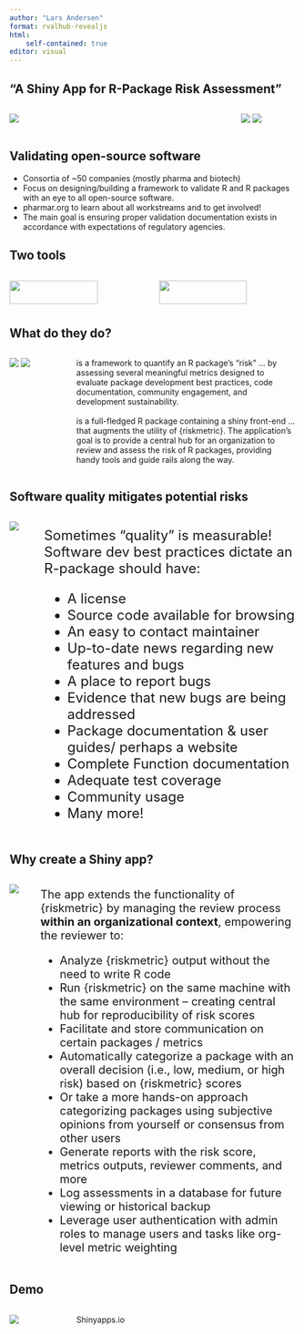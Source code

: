 ```yaml
---
author: "Lars Andersen"
format: rvalhub-revealjs
html:
    self-contained: true
editor: visual
---
```


## "A Shiny App for R-Package Risk Assessment"

::: columns
::: {.column width="80%"}
![](images/title_app_page.png)
:::

::: {.column width="20%"}
![](images/riskassessment_logo.png)
![](images/pharmaverse_logo.png)
:::
:::

## Validating open-source software

-   Consortia of ~50 companies (mostly pharma and biotech)
-   Focus on designing/building a framework to validate R and R packages with an eye to all open-source software.
-   pharmar.org to learn about all workstreams and to get involved!
-   The main goal is ensuring proper validation documentation exists in accordance with expectations of regulatory agencies.

## Two tools

::: columns
::: {.column width="50%"}
![](images/riskmetric_logo_large.png){width=80% height=80%}
Quantify risk programmatically
:::

::: {.column width="50%"}
![](images/riskassessment_logo_large.png){width=80% height=80%}
Interactive app for an organization
:::
:::

## What do they do?

::: columns
::: {.column width="20%"}
![](images/riskmetric_logo.png)
![](images/riskassessment_logo.png)
:::

::: {.column width="80%"}
is a framework to quantify an R package’s “risk”
… by assessing several meaningful metrics designed to evaluate package development best practices, code documentation, community engagement, and development sustainability. <br><br>
is a full-fledged R package containing a shiny front-end
… that augments the utility of {riskmetric}. The application's goal is to provide a central hub for an organization to review and assess the risk of R packages, providing handy tools and guide rails along the way. 

:::
:::

## Software quality mitigates potential risks

::: columns
::: {.column width="20%"}
![](images/riskmetric_logo.png)
:::

::: {.column width="80%" .quarto-subcolumn style="font-size: 24px;"} 
Sometimes “quality” is measurable! Software dev best practices dictate an R-package should have:<br>

-   A license
-   Source code available for browsing
-   An easy to contact maintainer
-   Up-to-date news regarding new features and bugs
-   A place to report bugs
-   Evidence that new bugs are being addressed
-   Package documentation & user guides/ perhaps a website
-   Complete Function documentation
-   Adequate test coverage
-   Community usage
-   Many more!

:::
:::

## Why create a Shiny app?

::: columns
::: {.column width="20%"}
![](images/riskassessment_logo.png)
:::

::: {.column width="80%" .quarto-subcolumn style="font-size: 20px;"}
The app extends the functionality of {riskmetric} by managing the review process <b>within an organizational context</b>, empowering the reviewer to:
<br>

-   Analyze {riskmetric} output without the need to write R code
-   Run {riskmetric} on the same machine with the same environment – creating central hub for reproducibility of risk scores
-   Facilitate and store communication on certain packages / metrics
-   Automatically categorize a package with an overall decision (i.e., low, medium, or high risk) based on {riskmetric} scores
-   Or take a more hands-on approach categorizing packages using subjective opinions from yourself or consensus from other users
-   Generate reports with the risk score, metrics outputs, reviewer comments, and more
-   Log assessments in a database for future viewing or historical backup
-   Leverage user authentication with admin roles to manage users and tasks like org-level metric weighting

:::
:::

## Demo

::: columns
::: {.column width="20%"}
![](images/riskassessment_logo_large.png)
:::

::: {.column width="80%"}
Shinyapps.io
:::
:::